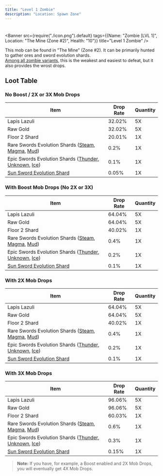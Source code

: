 ```yaml
---
title: "Level 1 Zombie"
description: "Location: Spawn Zone"
---
```

#


<Banner 
   src={require("./icon.png").default} 
   tags={{Name: "Zombie [LVL 1]", Location: "The Mine (Zone #2)", Health: "10"}}
   title="Level 1 Zombie" 
/>

<div className="mt-6" />

This mob can be found in "The Mine" (Zone #2). It can be primarily hunted to gather ores and sword evolution shards. <br />
[Among all zombie variants](/docs/category/zombies/), this is the weakest and easiest to defeat, but it also provides the wrost drops.

## Loot Table

### No Boost / 2X or 3X Mob Drops
| Item                                      | Drop Rate   | Quantity |
|-------------------------------------------|-------------|----------|
| Lapis Lazuli                              | 32.02%      | 5X       |
| Raw Gold                                  | 32.02%      | 5X       |
| Floor 2 Shard                             | 20.01%      | 1X       |
| Rare Swords Evolution Shards ([Steam](/docs/items/elemental-swords/steam-sword/), [Magma](/docs/items/elemental-swords/magma-sword/), [Mud](/docs/items/elemental-swords/mud-sword/)) | 0.2%       | 1X       |
| Epic Swords Evolution Shards ([Thunder](/docs/items/elemental-swords/thunder-sword/), [Unknown](/docs/items/elemental-swords/unknown-sword/), [Ice](/docs/items/elemental-swords/ice-sword/)) | 0.1%       | 1X       |
| [Sun Sword Evolution Shard](/docs/items/elemental-swords/sun-sword/)          | 0.05%       | 1X       |

### With Boost Mob Drops (No 2X or 3X)
| Item                                      | Drop Rate   | Quantity |
|-------------------------------------------|-------------|----------|
| Lapis Lazuli                              | 64.04%      | 5X       |
| Raw Gold                                  | 64.04%      | 5X       |
| Floor 2 Shard                             | 40.02%      | 1X       |
| Rare Swords Evolution Shards ([Steam](/docs/items/elemental-swords/steam-sword/), [Magma](/docs/items/elemental-swords/magma-sword/), [Mud](/docs/items/elemental-swords/mud-sword/)) | 0.4%       | 1X       |
| Epic Swords Evolution Shards ([Thunder](/docs/items/elemental-swords/thunder-sword/), [Unknown](/docs/items/elemental-swords/unknown-sword/), [Ice](/docs/items/elemental-swords/ice-sword/)) | 0.2%       | 1X       |
| [Sun Sword Evolution Shard](/docs/items/elemental-swords/sun-sword/)          | 0.1%        | 1X       |

### With 2X Mob Drops
| Item                                      | Drop Rate   | Quantity |
|-------------------------------------------|-------------|----------|
| Lapis Lazuli                              | 64.04%      | 5X       |
| Raw Gold                                  | 64.04%      | 5X       |
| Floor 2 Shard                             | 40.02%      | 1X       |
| Rare Swords Evolution Shards ([Steam](/docs/items/elemental-swords/steam-sword/), [Magma](/docs/items/elemental-swords/magma-sword/), [Mud](/docs/items/elemental-swords/mud-sword/)) | 0.4%       | 1X       |
| Epic Swords Evolution Shards ([Thunder](/docs/items/elemental-swords/thunder-sword/), [Unknown](/docs/items/elemental-swords/unknown-sword/), [Ice](/docs/items/elemental-swords/ice-sword/)) | 0.2%       | 1X       |
| [Sun Sword Evolution Shard](/docs/items/elemental-swords/sun-sword/)          | 0.1%        | 1X       |

### With 3X Mob Drops
| Item                                      | Drop Rate   | Quantity |
|-------------------------------------------|-------------|----------|
| Lapis Lazuli                              | 96.06%      | 5X       |
| Raw Gold                                  | 96.06%      | 5X       |
| Floor 2 Shard                             | 60.03%      | 1X       |
| Rare Swords Evolution Shards ([Steam](/docs/items/elemental-swords/steam-sword/), [Magma](/docs/items/elemental-swords/magma-sword/), [Mud](/docs/items/elemental-swords/mud-sword/)) | 0.6%       | 1X       |
| Epic Swords Evolution Shards ([Thunder](/docs/items/elemental-swords/thunder-sword/), [Unknown](/docs/items/elemental-swords/unknown-sword/), [Ice](/docs/items/elemental-swords/ice-sword/)) | 0.3%       | 1X       |
| [Sun Sword Evolution Shard](/docs/items/elemental-swords/sun-sword/)          | 0.15%       | 1X       |

> **Note:** If you have, for example, a Boost enabled and 2X Mob Drops, you will eventually get 4X Mob Drops.
